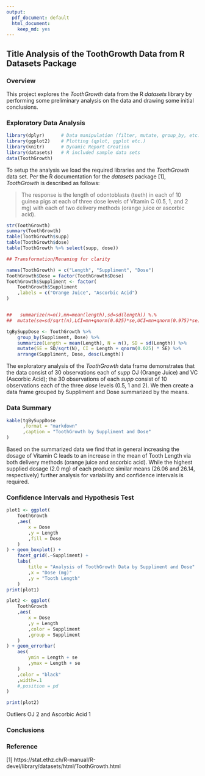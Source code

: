 ---
output:
  pdf_document: default
  html_document:
    keep_md: yes
---

## Title Analysis of the ToothGrowth Data from R Datasets Package

### Overview

This project explores the *ToothGrowth* data from the R *datasets* library by
performing some preliminary analysis on the data and drawing some initial
conclusions.


### Exploratory Data Analysis

```{r "setup", message = F, warning = F}
library(dplyr)      # Data manipulation (filter, mutate, group_by, etc.)
library(ggplot2)    # Plotting (qplot, ggplot etc.)
library(knitr)      # Dynamic Report Creation
library(datasets)   # R included sample data sets
data(ToothGrowth)
```

To setup the analysis we load the required libraries and the *ToothGrowth* data
set.  Per the R documentation for the *datasets* package [1], *ToothGrowth* is
described as follows:

> The response is the length of odontoblasts (teeth) in each of 10 guinea pigs at each of three dose levels of Vitamin C (0.5, 1, and 2 mg) with each of two delivery methods (orange juice or ascorbic acid).

```{r "exploratoryAnalysis"}
str(ToothGrowth)
summary(ToothGrowth)
table(ToothGrowth$supp)
table(ToothGrowth$dose)
table(ToothGrowth %>% select(supp, dose))

## Transformation/Renaming for clarity

names(ToothGrowth) = c("Length", "Suppliment", "Dose")
ToothGrowth$Dose = factor(ToothGrowth$Dose)
ToothGrowth$Suppliment <- factor(
    ToothGrowth$Suppliment
    ,labels = c("Orange Juice", "Ascorbic Acid")
)


##   summarize(n=n(),mn=mean(length),sd=sd(length)) %.%
##  mutate(se=sd/sqrt(n),LCI=mn+qnorm(0.025)*se,UCI=mn+qnorm(0.975)*se)

tgBySuppDose <- ToothGrowth %>%
    group_by(Suppliment, Dose) %>%
    summarize(Length = mean(Length), N = n(), SD = sd(Length)) %>%
    mutate(SE = SD/sqrt(N), CI = Length + qnorm(0.025) * SE) %>%
    arrange(Suppliment, Dose, desc(Length))
```

The exploratory analysis of the *ToothGrowth* data frame demonstrates that the
data consist of 30 observations each of *supp* OJ (Orange Juice) and VC 
(Ascorbic Acid); the 30 observations of each *supp* consist of 10 observations
each of the three *dose* levels (0.5, 1 and 2). We then create a data frame
grouped by Suppliment and Dose summarized by the means.

### Data Summary
```{r "summary"}
kable(tgBySuppDose
      ,format = "markdown"
      ,caption = "ToothGrowth by Suppliment and Dose"
)
```

Based on the summarized data we find that in general increasing the dosage of
Vitamin C leads to an increase in the mean of Tooth Length via both delivery
methods (orange juice and ascorbic acid).  While the highest supplied dosage
(2.0 mg) of each produce similar means (26.06 and 26.14, respectively) further
analysis for variability and confidence intervals is required.

### Confidence Intervals and Hypothesis Test

```{r "test"}
plot1 <- ggplot(
    ToothGrowth
    ,aes(
        x = Dose
        ,y = Length
        ,fill = Dose
    )
) + geom_boxplot() +
    facet_grid(.~Suppliment) +
    labs(
        title = "Analysis of ToothGrowth Data by Suppliment and Dose"
        ,x = "Dose (mg)"
        ,y = "Tooth Length"
    )
print(plot1)

plot2 <- ggplot(
    ToothGrowth
    ,aes(
        x = Dose
        ,y = Length
        ,color = Suppliment
        ,group = Suppliment
    )
) + geom_errorbar(
    aes(
        ymin = Length + se
        ,ymax = Length + se
    )
    ,color = "black"
    ,width=.1
    #,position = pd
)

print(plot2)
```

Outliers OJ 2 and Ascorbic Acid 1

### Conclusions

### Reference

[1] https://stat.ethz.ch/R-manual/R-devel/library/datasets/html/ToothGrowth.html

